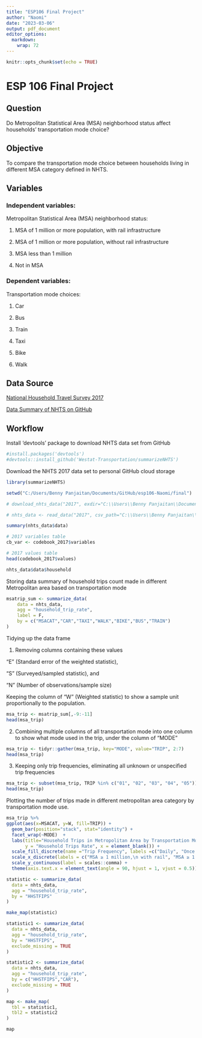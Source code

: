 ```yaml
---
title: "ESP106 Final Project"
author: "Naomi"
date: "2023-03-06"
output: pdf_document
editor_options: 
  markdown: 
    wrap: 72
---
```


```r
knitr::opts_chunk$set(echo = TRUE)
```

# ESP 106 Final Project

## Question

Do Metropolitan Statistical Area (MSA) neighborhood status affect
households' transportation mode choice?

## Objective

To compare the transportation mode choice between households living in
different MSA category defined in NHTS.

## Variables

### Independent variables:

Metropolitan Statistical Area (MSA) neighborhood status:

1.  MSA of 1 million or more population, with rail infrastructure

2.  MSA of 1 million or more population, without rail infrastructure

3.  MSA less than 1 million

4.  Not in MSA

### Dependent variables:

Transportation mode choices:

1.  Car

2.  Bus

3.  Train

4.  Taxi

5.  Bike

6.  Walk

## Data Source

[National Household Travel Survey 2017](https://nhts.ornl.gov/)

[Data Summary of NHTS on
GitHub](https://github.com/Westat-Transportation/summarizeNHTS.git)

## Workflow

Install 'devtools' package to download NHTS data set from GitHub

```r
#install.packages('devtools')
#devtools::install_github('Westat-Transportation/summarizeNHTS')
```

Download the NHTS 2017 data set to personal GitHub cloud storage

```r
library(summarizeNHTS)

setwd("C:/Users/Benny Panjaitan/Documents/GitHub/esp106-Naomi/final")

# download_nhts_data("2017", exdir="C:\\Users\\Benny Panjaitan\\Documents\\GitHub\\esp106-Naomi\\final")

# nhts_data <- read_data("2017", csv_path="C:\\Users\\Benny Panjaitan\\Documents\\GitHub\\esp106-Naomi\\final")

summary(nhts_data$data)
```

```r
# 2017 variables table
cb_var <- codebook_2017$variables
```

```r
# 2017 values table
head(codebook_2017$values)
```


```r
nhts_data$data$household
```

Storing data summary of household trips count made in different Metropolitan area based on transportation mode

```r
msatrip_sum <- summarize_data(
    data = nhts_data,
    agg = "household_trip_rate",
    label = F,
    by = c("MSACAT","CAR","TAXI","WALK","BIKE","BUS","TRAIN")
)
```

Tidying up the data frame

1. Removing columns containing these values

"E" (Standard error of the weighted statistic),

"S" (Surveyed/sampled statistic), and 

"N" (Number of observations/sample size)

Keeping the column of "W" (Weighted statistic) to show a sample unit proportionally to the population.

```r
msa_trip <- msatrip_sum[,-9:-11]
head(msa_trip)
```

2. Combining multiple columns of all transportation mode into one column to show what mode used in the trip, under the column of "MODE"

```r
msa_trip <- tidyr::gather(msa_trip, key="MODE", value="TRIP", 2:7)
head(msa_trip)
```

3. Keeping only trip frequencies, eliminating all unknown or unspecified trip frequencies

```r
msa_trip <- subset(msa_trip, TRIP %in% c("01", "02", "03", "04", "05"))
head(msa_trip)
```


Plotting the number of trips made in different metropolitan area category by transportation mode use.

```r
msa_trip %>%
ggplot(aes(x=MSACAT, y=W, fill=TRIP)) +  
  geom_bar(position="stack", stat="identity") +
  facet_wrap(~MODE)  + 
  labs(title="Household Trips in Metropolitan Area by Transportation Mode", 
       y = "Household Trips Rate", x = element_blank()) +
  scale_fill_discrete(name ="Trip Frequency", labels =c("Daily", "Once in a week", "Once in a month", "Once in a year", "Never")) +
  scale_x_discrete(labels = c("MSA ≥ 1 million,\n with rail", "MSA ≥ 1 million,\n no rail", "MSA < 1 million", "Not MSA")) +
  scale_y_continuous(label = scales::comma) +
  theme(axis.text.x = element_text(angle = 90, hjust = 1, vjust = 0.5))
```

```r
statistic <- summarize_data(
  data = nhts_data,
  agg = "household_trip_rate",
  by = "HHSTFIPS"
)

make_map(statistic)
```

```r
statistic1 <- summarize_data(
  data = nhts_data,
  agg = "household_trip_rate",
  by = "HHSTFIPS",
  exclude_missing = TRUE
)

statistic2 <- summarize_data(
  data = nhts_data,
  agg = "household_trip_rate",
  by = c("HHSTFIPS","CAR"),
  exclude_missing = TRUE
)

map <- make_map(
  tbl = statistic1, 
  tbl2 = statistic2
)

map
```

